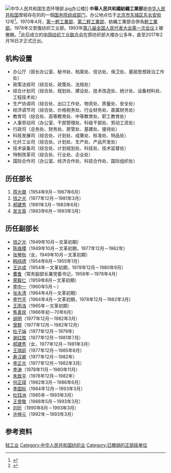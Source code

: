 [[File:中华人民共和国生态环境部.jpg|thumb]]办公楼]]
'''中華人民共和國紡織工業部'''是[[中华人民共和国|中华人民共和国]]曾經存在的的一個[[国务院组成部门|国务院组成部门]]，办公地点位于[[北京市|北京市]][[东城区_(北京市)|东城区]][[东长安街|东长安街]]12号<ref>{{cite web|url=http://www.texleader.com.cn/article/27713.html|title=【迁址公告】新起点！不忘初心·不变信仰，中国纺织工业联合会今日正式移牌|publisher=纺织导报|date=2017-02-16|accessdate=2021-05-07|archive-date=2021-05-06|archive-url=https://web.archive.org/web/20210506165943/http://www.texleader.com.cn/article/27713.html}}</ref>。1970年4月，[[中華人民共和國第一輕工業部|第一輕工業部]]、[[中華人民共和國第二輕工業部|第二輕工業部]]、紡織工業部合併為[[中華人民共和國輕工業部|輕工業部]]。1978年又恢復纺织工业部。1993年[[第八届全国人民代表大会第一次会议|第八届全国人民代表大会第一次会议]]上被撤銷。<ref>{{Cite book|title=法学大辞典|author=邹瑜, 顾明总主编; 高扬瑜, 郑杨副总主编|publisher=中国政法大学出版社|year=1991|isbn=|location=北京|pages=}}</ref>此后成立的[[中国纺织工业联合会|中国纺织工业联合会]]在原纺织部大楼办公多年，直至2017年2月16日才正式迁出。

== 机构设置 ==
* 办公厅（部长办公室、秘书处、档案处、信访处、保卫处、基层思想政治工作处）
* 政策法规司（综合处、政策处、法规处）
* 综合计划司（综合处、规划处、建设处、技术改造处、统计处、设备材料处、工程技术处）
* 生产协调司（综合处、出口工作处、物资处、质量处、安全处）
* 经济调节司（综合处、价格税务处、行业财务处、直属财务处）
* 教育司（综合处、高等教育处、中等教育处、职工教育处）
* 人事劳动司（办公室、干部管理处、科级干部处、劳动工资处）
* 行政司（总务处、财务处、房管处、基建处、接待处）
* 科技发展司（综合处、计划处、成果处、标准处、特品处）
* 化纤工业司（综合处、计划处、生产处、产品开发处）
* 技术装备司（综合处、计划规划处、科技处、技术监督处）
* 特制改革司（综合处、行业处、企业处）
* 国际合作司（办公室、经济合作处、科技合作处、国际组织处）

== 历任部长 ==
# [[蒋光鼐|蒋光鼐]]（1954年9月－1967年6月）
# [[钱之光|钱之光]]（1977年12月－1981年3月）
# [[郝建秀|郝建秀]]（1981年3月－1983年6月）
# [[吴文英_(部长)|吴文英]]（1983年6月－1993年3月）

== 历任副部长 ==
* [[钱之光|钱之光]]（1949年10月－文革初期）
* [[陈维稷|陈维稷]]（1949年10月－文革初期，1977年12月－1982年）
* [[张琴秋|张琴秋]]（女，1949年10月－文革初期）
* [[韩纯德|韩纯德]]（1954年6月－1955年1月）
* [[王达成|王达成]]（1954年－文革初期，1978年12月－1980年9月）
* [[曹鲁|曹鲁]]（常务副部长兼党委书记，1958年－1978年4月）
* [[荣毅仁|荣毅仁]]（1959年8月－文革初期）
* [[李中一|李中一]]（1960年5月－）
* [[张永清|张永清]]（1964年4月－文革初期）
* [[李竹平|李竹平]]（1964年4月－文革初期，1978年12月－1982年3月）
* [[王雨洛|王雨洛]]（1965年－文革初期）
* [[焦善民|焦善民]]（1966年初－70年6月）
* [[胡明|胡明]]（1977年12月－1982年3月）
* [[曾群|曾群]]（1977年12月－1982年12月）
* [[杜子端|杜子端]]（1977年12月－1979年）
* [[谢红胜|谢红胜]]（1977年12月－1981年7月）
* [[郝建秀|郝建秀]]（女，1977年12月－1981年3月）
* [[王瑞庭|王瑞庭]]（1977年12月－1985年8月）
* [[寿汉卿|寿汉卿]]（1977年12月－1982年）
* [[李正光|李正光]]（1977年12月－1982年3月）
* [[李涛_(1913年)|李涛]]（1978年11月－1980年11月）
* [[朱致平|朱致平]]（1978年12月－1982年）
* [[何正璋|何正璋]]（1982年3月－1986年6月）
* [[季国标|季国标]]（1984年12月－1993年3月）
* [[杜钰洲|杜钰洲]]（1985年－1993年3月）
* [[王曾敬|王曾敬]]（1988年5月－1993年3月）
* [[刘珩_(1936年)|刘珩]]（1990年8月－1993年3月）
* [[许坤元|许坤元]]（1992年－1993年3月）

== 参考资料 ==
{{reflist}}

{{第1届国务院|组成部门}}
{{第2届国务院|组成部门}}
{{第3届国务院|组成部门}}
{{第5届国务院|组成部门}}
{{第6届国务院|组成部门}}
{{第7届国务院|组成部门}}

[[Category:国务院已撤销各部|轻工业]]
[[Category:中华人民共和国纺织业|Category:中华人民共和国纺织业]]
[[Category:已撤销的正部级单位|Category:已撤销的正部级单位]]